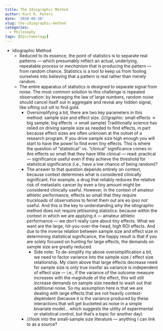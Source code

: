 ```yaml
---
title: The Idiographic Method
author: Kurt R. Peters
date: '2020-09-20'
slug: the-idiographic-method
categories:
  - Philosophy
tags: [Epistemology]
---
```


- Idiographic Method
	- Reduced to its essence, the point of statistics is to separate real patterns — which presumably reflect an actual, underlying, repeatable process or *mechanism* that is producing the pattern — from random chance. Statistics is a tool to keep us from fooling ourselves into believing that a pattern is real rather than merely random.
	- The entire apparatus of statistics is designed to separate signal from noise. The most common solution to this challenge is repeated observation: by leveraging the law of large numbers, random noise should cancel itself out in aggregate and reveal any hidden signal, like sifting out silt to find gold.
		- Oversimplifying a bit, there are two key parameters in this method: sample size and effect size. (///graphic: small effects -> big sample; big effects -> small sample) Traditionally science has relied on driving sample size as needed to find effects, in part because effect sizes are often unknown at the outset of a research program. If you drive sample size high enough you will start to have the power to find even tiny effects. This is where the question of “statistical” vs. “clinical” significance comes in: Are effects so small that they have little clinical — read: practical — significance useful even if they achieve the threshold for statistical significance (i.e., have a low chance of being random)?
		- The answer to that question depends entirely on context, because context determines what is considered clinically significant. For example, a drug that reliably reduces the relative risk of metastatic cancer by even a tiny amount might be considered clinically useful. However, in the context of amateur athletic performance, effects so small that they require truckloads of observations to ferret them out are eo ipso *not* useful. And this is the key to understanding why the idiographic method does not require jettisoning statistics: because within the context in which we are applying it — amateur athletic performance — we don’t really care about tiny effects. What we want are the large, hit-you-over-the-head, high ROI effects. And due to the inverse relation between sample size and effect size in determining statistical significance, the happy result is that if you are solely focused on hunting for large effects, the demands on sample size are greatly reduced.
			- Side note: To de-simplify my above oversimplification a bit, we need to factor variance into the sample size / effect size relationship. My claim above that large effects decrease need for sample size is only true insofar as variance is independent of effect size — i.e., if the variance of the outcome measure increases with the magnitude of the effect, this will still increase demands on sample size needed to wash out that additional noise. So my assumption here is that we are dealing with large effects that are not heavily context-dependent (because it is the variance produced by these interactions that will get bucketed as noise in a simple bivariate model… which suggests the utility of experimental or statistical control, but that’s a topic for another day)
		- ///look into the small-sample size literature — anything I can link to as a source?
